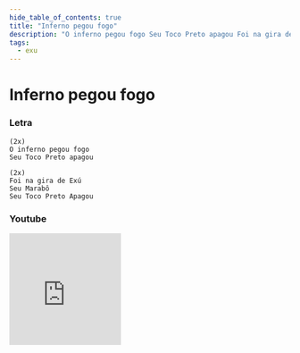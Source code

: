 ```yaml
---
hide_table_of_contents: true
title: "Inferno pegou fogo"
description: "O inferno pegou fogo Seu Toco Preto apagou Foi na gira de Exú Seu Marabô Seu Toco Preto Apagou"
tags:
  - exu
---
```


# Inferno pegou fogo

### Letra

```text
(2x)
O inferno pegou fogo
Seu Toco Preto apagou

(2x)
Foi na gira de Exú
Seu Marabô
Seu Toco Preto Apagou
```

### Youtube

<iframe
  width="200"
  height="200"
  src="https://www.youtube.com/embed/xHjiQJe3wdM"
  title="YouTube video player"
  frameborder="0"
  allow="accelerometer; autoplay; clipboard-write; encrypted-media; gyroscope; picture-in-picture; web-share"
  referrerpolicy="strict-origin-when-cross-origin"
  allowfullscreen
></iframe>